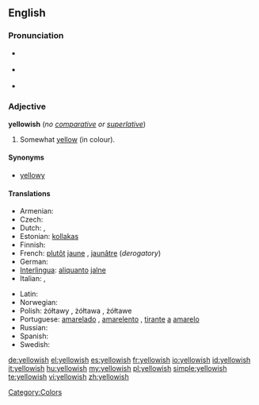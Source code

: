 ==English==

===Pronunciation===
* {{a|RP}} {{IPA|/ˈjeləʊɪʃ/}}
* {{a|US}} {{IPA|/ˈjelɔʊɪʃ/}}
* {{audio|en-us-yellowish.ogg|Audio (US)}}

===Adjective===
'''yellowish''' (''no [[comparative]] or [[superlative]]'')

# Somewhat [[yellow]] (in colour).

====Synonyms====
* [[yellowy]]

====Translations====
{{trans-top|somewhat yellow}}
* Armenian: {{t-|hy|դեղնավուն|tr=deġnavun}}
* Czech: {{t|cs|žlutavý}}
* Dutch: {{t+|nl|gelig}}, {{t-|nl|geelachtig}}
* Estonian: [[kollakas]]
* Finnish: {{t+|fi|kellertävä}}
* French: [[plutôt]] [[jaune]] {{m|f}}, [[jaunâtre]] {{m|f}} (''derogatory'')
* German: {{t+|de|gelblich}}
* [[Interlingua]]: [[aliquanto]] [[jalne]]
* Italian: {{t-|it|giallastro|m}}, {{t-|it|giallastra|f}}
{{trans-mid}}
* Latin: {{t-|la|galbinus}}
* Norwegian: {{t-|no|gulaktig}}
* Polish: żółtawy {{m}}, żółtawa {{f}}, żółtawe {{n}}
* Portuguese: [[amarelado]] {{m}}, [[amarelento]] {{m}}, [[tirante]] [[a]] [[amarelo]]
* Russian: {{t|ru|желтоватый|tr=želtovátyj}}
* Spanish: {{t-|es|amarillento|m}}
* Swedish: {{t+|sv|gulaktig}}
{{trans-bottom}}

[[Category:Colors]]

[[de:yellowish]]
[[el:yellowish]]
[[es:yellowish]]
[[fr:yellowish]]
[[io:yellowish]]
[[id:yellowish]]
[[it:yellowish]]
[[hu:yellowish]]
[[my:yellowish]]
[[pl:yellowish]]
[[simple:yellowish]]
[[te:yellowish]]
[[vi:yellowish]]
[[zh:yellowish]]